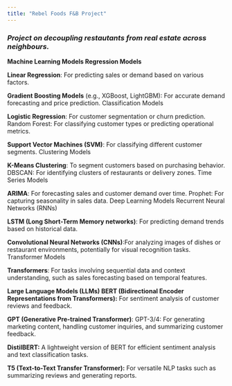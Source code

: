 ```yaml
---
title: "Rebel Foods F&B Project"
---
```


### ***Project on decoupling restautants from real estate across neighbours.***

**Machine Learning Models Regression Models**

**Linear Regression**: For predicting sales or demand based on various factors.

**Gradient Boosting Models** (e.g., XGBoost, LightGBM): For accurate demand forecasting and price prediction. Classification Models

**Logistic Regression**: For customer segmentation or churn prediction. Random Forest: For classifying customer types or predicting operational metrics.

**Support Vector Machines (SVM)**: For classifying different customer segments. Clustering Models

**K-Means Clustering**: To segment customers based on purchasing behavior. DBSCAN: For identifying clusters of restaurants or delivery zones. Time Series Models

**ARIMA**: For forecasting sales and customer demand over time. Prophet: For capturing seasonality in sales data. Deep Learning Models Recurrent Neural Networks (RNNs)

**LSTM (Long Short-Term Memory networks)**: For predicting demand trends based on historical data.

**Convolutional Neural Networks (CNNs)**:For analyzing images of dishes or restaurant environments, potentially for visual recognition tasks. Transformer Models

**Transformers**: For tasks involving sequential data and context understanding, such as sales forecasting based on temporal features.

**Large Language Models (LLMs) BERT (Bidirectional Encoder Representations from Transformers):** For sentiment analysis of customer reviews and feedback.

**GPT (Generative Pre-trained Transformer)**: GPT-3/4: For generating marketing content, handling customer inquiries, and summarizing customer feedback.

**DistilBERT:** A lightweight version of BERT for efficient sentiment analysis and text classification tasks.

**T5 (Text-to-Text Transfer Transformer):** For versatile NLP tasks such as summarizing reviews and generating reports.
